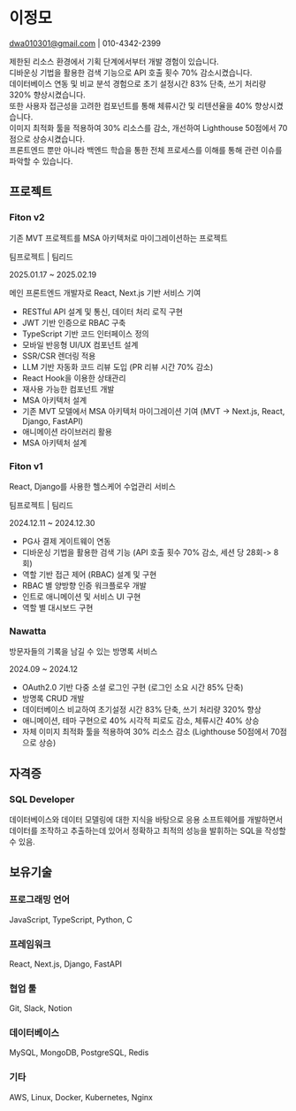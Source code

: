 
# 이정모
dwa010301@gmail.com | 010-4342-2399

제한된 리소스 환경에서 기획 단계에서부터 개발 경험이 있습니다. <br />
디바운싱 기법을 활용한 검색 기능으로 API 호출 횟수 70% 감소시켰습니다. <br />
데이터베이스 연동 및 비교 분석 경험으로 초기 설정시간 83% 단축, 쓰기 처리량 320% 향상시켰습니다. <br />
또한 사용자 접근성을 고려한 컴포넌트를 통해 체류시간 및 리텐션율을 40% 향상시켰습니다. <br />
이미지 최적화 툴을 적용하여 30% 리소스를 감소, 개선하여 Lighthouse 50점에서 70점으로 상승시켰습니다. <br />
프론트엔드 뿐만 아니라 백엔드 학습을 통한 전체 프로세스를 이해를 통해 관련 이슈를 파악할 수 있습니다.

## 프로젝트
### Fiton v2
기존 MVT 프로젝트를 MSA 아키텍처로 마이그레이션하는 프로젝트

팀프로젝트 | 팀리드

2025.01.17 ~ 2025.02.19


메인 프론트엔드 개발자로 React, Next.js 기반 서비스 기여

- RESTful API 설계 및 통신, 데이터 처리 로직 구현
- JWT 기반 인증으로 RBAC 구축
- TypeScript 기반 코드 인터페이스 정의
- 모바일 반응형 UI/UX 컴포넌트 설계
- SSR/CSR 렌더링 적용 
- LLM 기반 자동화 코드 리뷰 도입 (PR 리뷰 시간 70% 감소)
- React Hook을 이용한 상태관리
- 재사용 가능한 컴포넌트 개발
- MSA 아키텍처 설계
- 기존 MVT 모델에서 MSA 아키텍처 마이그레이션 기여 (MVT -> Next.js, React, Django, FastAPI)
- 애니메이션 라이브러리 활용
- MSA 아키텍처 설계


### Fiton v1
React, Django를 사용한 헬스케어 수업관리 서비스

팀프로젝트 | 팀리드

2024.12.11 ~ 2024.12.30


- PG사 결제 게이트웨이 연동
- 디바운싱 기법을 활용한 검색 기능 (API 호출 횟수 70% 감소, 세션 당 28회-> 8회)
- 역할 기반 접근 제어 (RBAC) 설계 및 구현
- RBAC 별 양방향 인증 워크플로우 개발
- 인트로 애니메이션 및 서비스 UI 구현
- 역할 별 대시보드 구현




### Nawatta
방문자들의 기록을 남길 수 있는 방명록 서비스

2024.09 ~ 2024.12


- OAuth2.0 기반 다중 소셜 로그인 구현 (로그인 소요 시간 85% 단축)
- 방명록 CRUD 개발 
- 데이터베이스 비교하여 초기설정 시간 83% 단축, 쓰기 처리량 320% 향상
- 애니메이션, 테마 구현으로 40% 시각적 피로도 감소, 체류시간 40% 상승
- 자체 이미지 최적화 툴을 적용하여 30% 리소스 감소 (Lighthouse 50점에서 70점으로 상승)


## 자격증
### SQL Developer
데이터베이스와 데이터 모델링에 대한 지식을 바탕으로 응용 소프트웨어를 개발하면서 데이터를 조작하고 추출하는데 있어서 정확하고 최적의 성능을 발휘하는 SQL을 작성할 수 있음.



## 보유기술
### 프로그래밍 언어
JavaScript, TypeScript, Python, C

### 프레임워크
React, Next.js, Django, FastAPI

### 협업 툴
Git, Slack, Notion

### 데이터베이스
MySQL, MongoDB, PostgreSQL, Redis

### 기타
AWS, Linux, Docker, Kubernetes, Nginx

